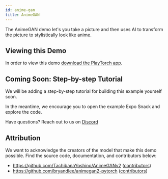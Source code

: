 ```yaml
---
id: anime-gan
title: AnimeGAN
---
```



<div className="tutorial-page">

The AnimeGAN demo let's you take a picture and then uses AI to transform the picture to stylistically look like anime.

## Viewing this Demo

In order to view this demo [download the PlayTorch app](/docs/tutorials/get-started.mdx#download-the-playtorch-app).

<div className="margin-bottom--lg"><ExpoSnack snackId="@playtorch/animeganv2" /></div>

## Coming Soon: Step-by-step Tutorial

We will be adding a step-by-step tutorial for building this example yourself soon.

In the meantime, we encourage you to open the example Expo Snack and explore the code.

Have questions? Reach out to us on <a href={ExternalLinks.DISCORD}>Discord</a>

## Attribution

We want to acknowledge the creators of the model that make this demo possible. Find the source code, documentation, and contributors below:

- https://github.com/TachibanaYoshino/AnimeGANv2 ([contributors](https://github.com/TachibanaYoshino/AnimeGANv2#author))
- https://github.com/bryandlee/animegan2-pytorch ([contributors](https://github.com/bryandlee/animegan2-pytorch/graphs/contributors))

</div>

